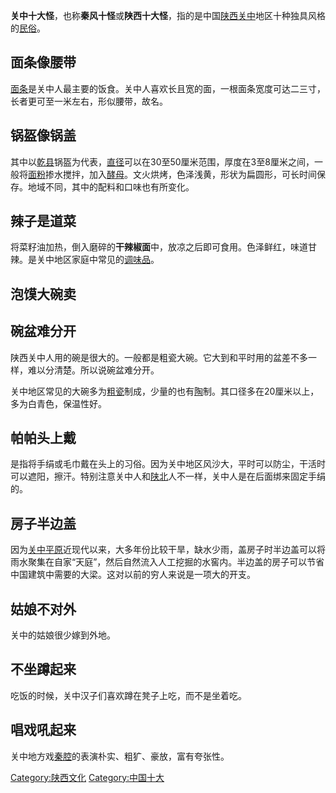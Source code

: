 
'''关中十大怪'''，也称'''秦风十怪'''或'''陕西十大怪'''，指的是中国[[陕西|陕西]][[关中平原|关中]]地区十种独具风格的[[民俗|民俗]]。

==面条像腰带==
{{main|Biángbiáng面}}
[[面条|面条]]是关中人最主要的饭食。关中人喜欢长且宽的面，一根面条宽度可达二三寸，长者更可至一米左右，形似腰带，故名。

==锅盔像锅盖==
{{main|鍋盔}}
其中以[[乾县|乾县]]锅盔为代表，[[直径|直径]]可以在30至50厘米范围，厚度在3至8厘米之间，一般将[[面粉|面粉]]掺水搅拌，加入[[酵母|酵母]]。文火烘烤，色泽浅黄，形状为扁圆形，可长时间保存。地域不同，其中的配料和口味也有所变化。

==辣子是道菜==
{{see|辣子}}
将菜籽油加热，倒入磨碎的'''干辣椒面'''中，放凉之后即可食用。色泽鲜红，味道甘辣。是关中地区家庭中常见的[[调味品|调味品]]。

==泡馍大碗卖==
{{main|泡饃}}

==碗盆难分开==
陕西关中人用的碗是很大的。一般都是粗瓷大碗。它大到和平时用的盆差不多一样，难以分清楚。所以说碗盆难分开。

关中地区常见的大碗多为[[粗瓷|粗瓷]]制成，少量的也有[[陶|陶]]制。其口径多在20厘米以上，多为白青色，保温性好。

==帕帕头上戴==
是指将手绢或毛巾戴在头上的习俗。因为关中地区风沙大，平时可以防尘，干活时可以遮阳，擦汗。特别注意关中人和[[陕北|陕北]]人不一样，关中人是在后面绑来固定手绢的。

==房子半边盖==
因为[[关中平原|关中平原]]近现代以来，大多年份比较干旱，缺水少雨，盖房子时半边盖可以将雨水聚集在自家“天庭”，然后自然流入人工挖掘的水窖内。半边盖的房子可以节省中国建筑中需要的大梁。这对以前的穷人来说是一项大的开支。

==姑娘不对外==
关中的姑娘很少嫁到外地。

==不坐蹲起来==
吃饭的时候，关中汉子们喜欢蹲在凳子上吃，而不是坐着吃。

==唱戏吼起来==
关中地方戏[[秦腔|秦腔]]的表演朴实、粗犷、豪放，富有夸张性。

{{Shaanxi topics}}

[[Category:陕西文化|Category:陕西文化]]
[[Category:中国十大|Category:中国十大]]